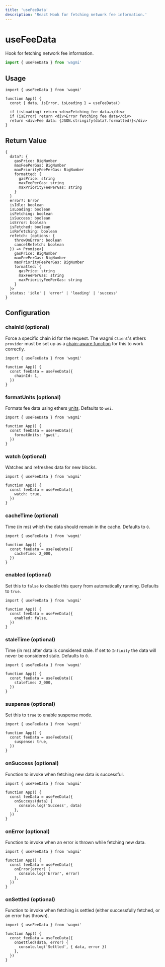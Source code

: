 ```yaml
---
title: 'useFeeData'
description: 'React Hook for fetching network fee information.'
---
```


# useFeeData

Hook for fetching network fee information.

```ts
import { useFeeData } from 'wagmi'
```

## Usage

```tsx
import { useFeeData } from 'wagmi'

function App() {
  const { data, isError, isLoading } = useFeeData()

  if (isLoading) return <div>Fetching fee data…</div>
  if (isError) return <div>Error fetching fee data</div>
  return <div>Fee data: {JSON.stringify(data?.formatted)}</div>
}
```

## Return Value

```tsx
{
  data?: {
    gasPrice: BigNumber
    maxFeePerGas: BigNumber
    maxPriorityFeePerGas: BigNumber
    formatted: {
      gasPrice: string
      maxFeePerGas: string
      maxPriorityFeePerGas: string
    }
  }
  error?: Error
  isIdle: boolean
  isLoading: boolean
  isFetching: boolean
  isSuccess: boolean
  isError: boolean
  isFetched: boolean
  isRefetching: boolean
  refetch: (options: {
    throwOnError: boolean
    cancelRefetch: boolean
  }) => Promise<{
    gasPrice: BigNumber
    maxFeePerGas: BigNumber
    maxPriorityFeePerGas: BigNumber
    formatted: {
      gasPrice: string
      maxFeePerGas: string
      maxPriorityFeePerGas: string
    }
  }>
  status: 'idle' | 'error' | 'loading' | 'success'
}
```

## Configuration

### chainId (optional)

Force a specific chain id for the request. The wagmi `Client`'s ethers `provider` must be set up as a [chain-aware function](/docs/client#provider-optional) for this to work correctly.

```tsx {5}
import { useFeeData } from 'wagmi'

function App() {
  const feeData = useFeeData({
    chainId: 1,
  })
}
```

### formatUnits (optional)

Formats fee data using ethers [units](https://docs.ethers.io/v5/api/utils/display-logic/#display-logic--units). Defaults to `wei`.

```tsx {5}
import { useFeeData } from 'wagmi'

function App() {
  const feeData = useFeeData({
    formatUnits: 'gwei',
  })
}
```

### watch (optional)

Watches and refreshes data for new blocks.

```tsx {5}
import { useFeeData } from 'wagmi'

function App() {
  const feeData = useFeeData({
    watch: true,
  })
}
```

### cacheTime (optional)

Time (in ms) which the data should remain in the cache. Defaults to `0`.

```tsx {5}
import { useFeeData } from 'wagmi'

function App() {
  const feeData = useFeeData({
    cacheTime: 2_000,
  })
}
```

### enabled (optional)

Set this to `false` to disable this query from automatically running. Defaults to `true`.

```tsx {5}
import { useFeeData } from 'wagmi'

function App() {
  const feeData = useFeeData({
    enabled: false,
  })
}
```

### staleTime (optional)

Time (in ms) after data is considered stale. If set to `Infinity` the data will never be considered stale. Defaults to `0`.

```tsx {5}
import { useFeeData } from 'wagmi'

function App() {
  const feeData = useFeeData({
    staleTime: 2_000,
  })
}
```

### suspense (optional)

Set this to `true` to enable suspense mode.

```tsx {5}
import { useFeeData } from 'wagmi'

function App() {
  const feeData = useFeeData({
    suspense: true,
  })
}
```

### onSuccess (optional)

Function to invoke when fetching new data is successful.

```tsx {5-7}
import { useFeeData } from 'wagmi'

function App() {
  const feeData = useFeeData({
    onSuccess(data) {
      console.log('Success', data)
    },
  })
}
```

### onError (optional)

Function to invoke when an error is thrown while fetching new data.

```tsx {5-7}
import { useFeeData } from 'wagmi'

function App() {
  const feeData = useFeeData({
    onError(error) {
      console.log('Error', error)
    },
  })
}
```

### onSettled (optional)

Function to invoke when fetching is settled (either successfully fetched, or an error has thrown).

```tsx {5-7}
import { useFeeData } from 'wagmi'

function App() {
  const feeData = useFeeData({
    onSettled(data, error) {
      console.log('Settled', { data, error })
    },
  })
}
```
